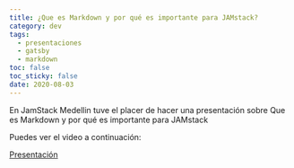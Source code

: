 ```yaml
---
title: ¿Que es Markdown y por qué es importante para JAMstack?
category: dev
tags:
  - presentaciones
  - gatsby
  - markdown
toc: false
toc_sticky: false
date: 2020-08-03
---
```



En JamStack Medellin tuve el placer de hacer una presentación sobre
Que es Markdown y por qué es importante para JAMstack

Puedes ver el video a continuación:

<ResponsiveIFrame
  src="https://www.youtube.com/embed/hu7fStJk2CY"
  frameBorder="0"
  allow="accelerometer; autoplay; encrypted-media; gyroscope; picture-in-picture"
  allowFullScreen
  title="Video de la charla sobre markdown"
/>

[Presentación](https://slides-markdown.secorto.com/)
